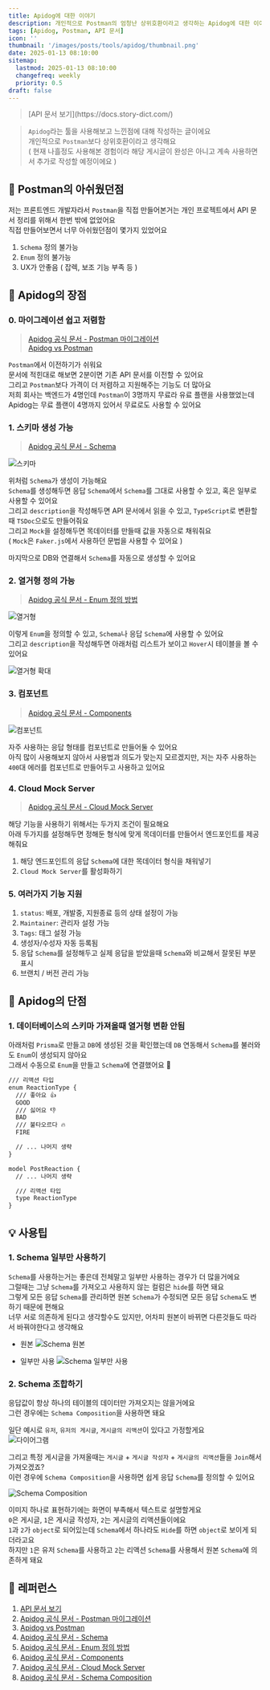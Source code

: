 ```yaml
---
title: Apidog에 대한 이야기
description: 개인적으로 Postman의 엄청난 상위호환이라고 생각하는 Apidog에 대한 이야기
tags: [Apidog, Postman, API 문서]
icon: ''
thumbnail: '/images/posts/tools/apidog/thumbnail.png'
date: 2025-01-13 08:10:00
sitemap:
  lastmod: 2025-01-13 08:10:00
  changefreq: weekly
  priority: 0.5
draft: false
---
```



<Blockquote type="tip">
[API 문서 보기](https://docs.story-dict.com/)
</Blockquote>

> `Apidog`라는 툴을 사용해보고 느낀점에 대해 작성하는 글이에요<br />
> 개인적으로 `Postman`보다 상위호환이라고 생각해요<br />
> ( 현재 나흘정도 사용해본 경험이라 해당 게시글이 완성은 아니고 계속 사용하면서 추가로 작성할 예정이에요 )

## 🤔 Postman의 아쉬웠던점
저는 프론트엔드 개발자라서 `Postman`을 직접 만들어본거는 개인 프로젝트에서 API 문서 정리를 위해서 한번 밖에 없었어요<br />
직접 만들어보면서 너무 아쉬웠던점이 몇가지 있었어요
1. `Schema` 정의 불가능
2. `Enum` 정의 불가능
3. UX가 안좋음 ( 잡렉, 보조 기능 부족 등 )

## 🫢 Apidog의 장점
### 0. 마이그레이션 쉽고 저렴함
> [Apidog 공식 문서 - Postman 마이그레이션](https://docs.apidog.com/import-postman-collections-635043m0)<br />
> [Apidog vs Postman](https://apidog.com/kr/blog/postman-vs-apidog-2/)

`Postman`에서 이전하기가 쉬워요<br />
문서에 적힌대로 해보면 2분이면 기존 API 문서를 이전할 수 있어요<br />
그리고 `Postman`보다 가격이 더 저렴하고 지원해주는 기능도 더 많아요<br />
저희 회사는 백엔드가 4명인데 `Postman`이 3명까지 무료라 유료 플랜을 사용했었는데 Apidog는 무료 플랜이 4명까지 있어서 무료로도 사용할 수 있어요<br />

### 1. 스키마 생성 가능
> [Apidog 공식 문서 - Schema](https://docs.apidog.com/overview-533975m0)

![스키마](/images/posts/tools/apidog/1.png)

위처럼 `Schema`가 생성이 가능해요<br />
`Schema`를 생성해두면 응답 `Schema`에서 `Schema`를 그대로 사용할 수 있고, 혹은 일부로 사용할 수 있어요<br />
그리고 `description`을 작성해두면 API 문서에서 읽을 수 있고, `TypeScript`로 변환할때 `TSDoc`으로도 만들어줘요<br />
그리고 `Mock`을 설정해두면 목데이터를 만들때 값을 자동으로 채워줘요<br />
( `Mock`은 `Faker.js`에서 사용하던 문법을 사용할 수 있어요 )<br />

마지막으로 DB와 연결해서 `Schema`를 자동으로 생성할 수 있어요<br />

### 2. 열거형 정의 가능
> [Apidog 공식 문서 - Enum 정의 방법](https://docs.apidog.com/if-a-string-property-has-multiple-enumerated-values-and-is-used-in-various-locations-how-can-this-enum-be-consistently-referenced-throughout-748053m0)

![열거형](/images/posts/tools/apidog/2.png)

이렇게 `Enum`을 정의할 수 있고, `Schema`나 응답 `Schema`에 사용할 수 있어요<br />
그리고 `description`을 작성해두면 아래처럼 리스트가 보이고 `Hover`시 테이블을 볼 수 있어요<br />

![열거형 확대](/images/posts/tools/apidog/3.png)

### 3. 컴포넌트
> [Apidog 공식 문서 - Components](https://docs.apidog.com/components-533976m0)

![컴포넌트](/images/posts/tools/apidog/4.png)

자주 사용하는 응답 형태를 컴포넌트로 만들어둘 수 있어요<br />
아직 많이 사용해보지 않아서 사용법과 의도가 맞는지 모르겠지만, 저는 자주 사용하는 `400`대 에러를 컴포넌트로 만들어두고 사용하고 있어요<br />

### 4. Cloud Mock Server
> [Apidog 공식 문서 - Cloud Mock Server](https://docs.apidog.com/cloud-mock-621066m0)

해당 기능을 사용하기 위해서는 두가지 조건이 필요해요<br />
아래 두가지를 설정해두면 정해둔 형식에 맞게 목데이터를 만들어서 엔드포인트를 제공해줘요<br />

1. 해당 엔드포인트의 응답 `Schema`에 대한 목데이터 형식을 채워넣기
2. `Cloud Mock Server`를 활성화하기

### 5. 여러가지 기능 지원
1. `status`: 배포, 개발중, 지원종료 등의 상태 설정이 가능
2. `Maintainer`: 관리자 설정 가능
3. `Tags`: 태그 설정 가능
4. 생성자/수성자 자동 등록됨
5. 응답 `Schema`를 설정해두고 실제 응답을 받았을때 `Schema`와 비교해서 잘못된 부분 표시
6. 브랜치 / 버전 관리 가능

## 🥲 Apidog의 단점

### 1. 데이터베이스의 스키마 가져올때 열거형 변환 안됨
아래처럼 `Prisma`로 만들고 `DB`에 생성된 것을 확인했는데 `DB` 연동해서 `Schema`를 불러와도 `Enum`이 생성되지 않아요<br />
그래서 수동으로 `Enum`을 만들고 `Schema`에 연결했어요 🥲<br />

```txt
/// 리액션 타입
enum ReactionType {
  /// 좋아요 👍
  GOOD
  /// 싫어요 👎
  BAD
  /// 불타오르다 🔥
  FIRE

  // ... 나머지 생략
}

model PostReaction {
  // ... 나머지 생략

  /// 리액션 타입
  type ReactionType
}
```

## 💡 사용팁
### 1. Schema 일부만 사용하기
`Schema`를 사용하는거는 좋은데 전체말고 일부만 사용하는 경우가 더 많을거에요<br />
그럴때는 그냥 `Schema`를 가져오고 사용하지 않는 컬럼은 `hide`를 하면 돼요<br />
그렇게 모든 응답 `Schema`를 관리하면 원본 `Schema`가 수정되면 모든 응답 `Schema`도 변하기 때문에 편해요<br />
너무 서로 의존하게 된다고 생각할수도 있지만, 어차피 원본이 바뀌면 다른것들도 따라서 바꿔야한다고 생각해요<br />

+ 원본
![Schema 원본](/images/posts/tools/apidog/5.png)

+ 일부만 사용
![Schema 일부만 사용](/images/posts/tools/apidog/6.png)

### 2. Schema 조합하기
응답값이 항상 하나의 테이블의 데이터만 가져오지는 않을거에요<br />
그런 경우에는 `Schema Composition`을 사용하면 돼요<br />

일단 예시로 `유저`, `유저의 게시글`, `게시글의 리액션`이 있다고 가정할게요<br />
![다이어그램](/images/posts/tools/apidog/7.png)

그리고 특정 게시글을 가져올때는 `게시글` + `게시글 작성자` + `게시글의 리액션`들을 `Join`해서 가져오겠죠?<br />
이런 경우에 `Schema Composition`을 사용하면 쉽게 응답 `Schema`를 정의할 수 있어요<br />

![Schema Composition](/images/posts/tools/apidog/8.png)

이미지 하나로 표현하기에는 화면이 부족해서 텍스트로 설명할게요<br />
`0`은 게시글, `1`은 게시글 작성자, `2`는 게시글의 리액션들이에요<br />
`1`과 `2`가 `object`로 되어있는데 `Schema`에서 하나라도 `Hide`를 하면 `object`로 보이게 되더라고요<br />
하지만 `1`은 유저 `Schema`를 사용하고 `2`는 리액션 `Schema`를 사용해서 원본 `Schema`에 의존하게 돼요<br />

## 📮 레퍼런스
1. [API 문서 보기](https://docs.story-dict.com/)
2. [Apidog 공식 문서 - Postman 마이그레이션](https://docs.apidog.com/import-postman-collections-635043m0)
3. [Apidog vs Postman](https://apidog.com/kr/blog/postman-vs-apidog-2/)
4. [Apidog 공식 문서 - Schema](https://docs.apidog.com/overview-533975m0)
5. [Apidog 공식 문서 - Enum 정의 방법](https://docs.apidog.com/if-a-string-property-has-multiple-enumerated-values-and-is-used-in-various-locations-how-can-this-enum-be-consistently-referenced-throughout-748053m0)
6. [Apidog 공식 문서 - Components](https://docs.apidog.com/components-533976m0)
7. [Apidog 공식 문서 - Cloud Mock Server](https://docs.apidog.com/cloud-mock-621066m0)
8. [Apidog 공식 문서 - Schema Composition](https://docs.apidog.com/schema-composition-533977m0)